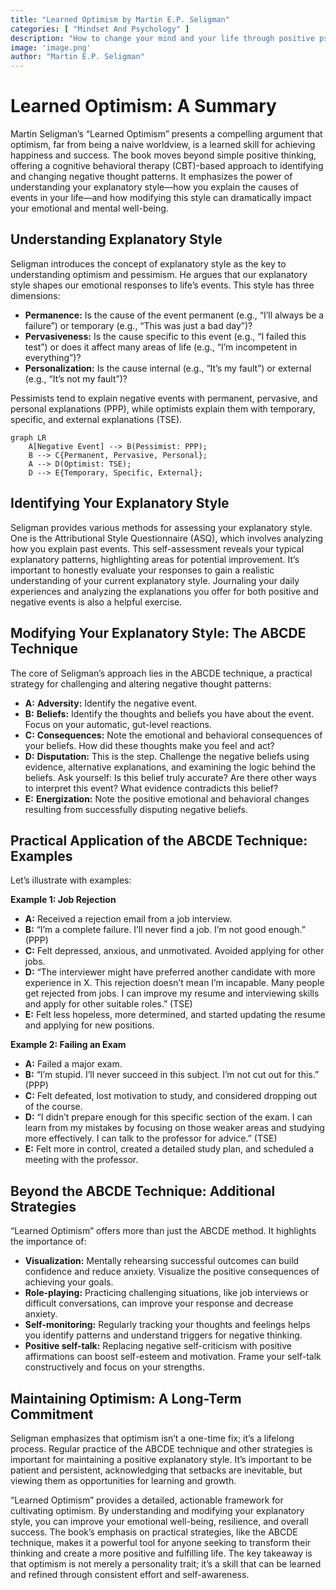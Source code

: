 ```yaml
---
title: "Learned Optimism by Martin E.P. Seligman"
categories: [ "Mindset And Psychology" ]
description: "How to change your mind and your life through positive psychology"
image: 'image.png'
author: "Martin E.P. Seligman"
---
```

# Learned Optimism: A Summary

Martin Seligman's "Learned Optimism" presents a compelling argument that optimism, far from being a naive worldview, is a learned skill for achieving happiness and success.  The book moves beyond simple positive thinking, offering a cognitive behavioral therapy (CBT)-based approach to identifying and changing negative thought patterns.  It emphasizes the power of understanding your explanatory style—how you explain the causes of events in your life—and how modifying this style can dramatically impact your emotional and mental well-being.

## Understanding Explanatory Style

Seligman introduces the concept of explanatory style as the key to understanding optimism and pessimism. He argues that our explanatory style shapes our emotional responses to life's events.  This style has three dimensions:

* **Permanence:**  Is the cause of the event permanent (e.g., "I'll always be a failure") or temporary (e.g., "This was just a bad day")?
* **Pervasiveness:**  Is the cause specific to this event (e.g., "I failed this test") or does it affect many areas of life (e.g., "I'm incompetent in everything")?
* **Personalization:** Is the cause internal (e.g., "It's my fault") or external (e.g., "It's not my fault")?

Pessimists tend to explain negative events with permanent, pervasive, and personal explanations (PPP), while optimists explain them with temporary, specific, and external explanations (TSE).

```mermaid
graph LR
    A[Negative Event] --> B(Pessimist: PPP);
    B --> C{Permanent, Pervasive, Personal};
    A --> D(Optimist: TSE);
    D --> E{Temporary, Specific, External};
```

## Identifying Your Explanatory Style

Seligman provides various methods for assessing your explanatory style. One is the Attributional Style Questionnaire (ASQ), which involves analyzing how you explain past events. This self-assessment reveals your typical explanatory patterns, highlighting areas for potential improvement. It's important to honestly evaluate your responses to gain a realistic understanding of your current explanatory style. Journaling your daily experiences and analyzing the explanations you offer for both positive and negative events is also a helpful exercise.


## Modifying Your Explanatory Style: The ABCDE Technique

The core of Seligman's approach lies in the ABCDE technique, a practical strategy for challenging and altering negative thought patterns:

* **A:** **Adversity:** Identify the negative event.
* **B:** **Beliefs:**  Identify the thoughts and beliefs you have about the event.  Focus on your automatic, gut-level reactions.
* **C:** **Consequences:** Note the emotional and behavioral consequences of your beliefs.  How did these thoughts make you feel and act?
* **D:** **Disputation:** This is the step. Challenge the negative beliefs using evidence, alternative explanations, and examining the logic behind the beliefs. Ask yourself: Is this belief truly accurate? Are there other ways to interpret this event? What evidence contradicts this belief?
* **E:** **Energization:** Note the positive emotional and behavioral changes resulting from successfully disputing negative beliefs.


## Practical Application of the ABCDE Technique: Examples

Let's illustrate with examples:

**Example 1: Job Rejection**

* **A:**  Received a rejection email from a job interview.
* **B:** "I'm a complete failure. I'll never find a job.  I'm not good enough." (PPP)
* **C:**  Felt depressed, anxious, and unmotivated. Avoided applying for other jobs.
* **D:**  "The interviewer might have preferred another candidate with more experience in X.  This rejection doesn't mean I'm incapable.  Many people get rejected from jobs. I can improve my resume and interviewing skills and apply for other suitable roles. " (TSE)
* **E:** Felt less hopeless, more determined, and started updating the resume and applying for new positions.

**Example 2: Failing an Exam**

* **A:** Failed a major exam.
* **B:** "I'm stupid. I'll never succeed in this subject. I'm not cut out for this." (PPP)
* **C:** Felt defeated, lost motivation to study, and considered dropping out of the course.
* **D:** "I didn't prepare enough for this specific section of the exam.  I can learn from my mistakes by focusing on those weaker areas and studying more effectively.  I can talk to the professor for advice." (TSE)
* **E:**  Felt more in control, created a detailed study plan, and scheduled a meeting with the professor.


## Beyond the ABCDE Technique: Additional Strategies

"Learned Optimism" offers more than just the ABCDE method.  It highlights the importance of:

* **Visualization:**  Mentally rehearsing successful outcomes can build confidence and reduce anxiety.  Visualize the positive consequences of achieving your goals.
* **Role-playing:** Practicing challenging situations, like job interviews or difficult conversations, can improve your response and decrease anxiety.
* **Self-monitoring:**  Regularly tracking your thoughts and feelings helps you identify patterns and understand triggers for negative thinking.
* **Positive self-talk:** Replacing negative self-criticism with positive affirmations can boost self-esteem and motivation.  Frame your self-talk constructively and focus on your strengths.


## Maintaining Optimism:  A Long-Term Commitment

Seligman emphasizes that optimism isn't a one-time fix; it's a lifelong process. Regular practice of the ABCDE technique and other strategies is important for maintaining a positive explanatory style. It's important to be patient and persistent, acknowledging that setbacks are inevitable, but viewing them as opportunities for learning and growth.




"Learned Optimism" provides a detailed, actionable framework for cultivating optimism. By understanding and modifying your explanatory style, you can improve your emotional well-being, resilience, and overall success. The book's emphasis on practical strategies, like the ABCDE technique, makes it a powerful tool for anyone seeking to transform their thinking and create a more positive and fulfilling life. The key takeaway is that optimism is not merely a personality trait; it's a skill that can be learned and refined through consistent effort and self-awareness.

